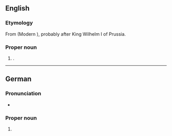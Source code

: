 ==English==
{{wp}}

===Etymology===
From {{der|en|de|[[Wilhelm]] + [[Haven]]}} (Modern {{cog|de|Hafen}}), probably after King Wilhelm I of Prussia.

===Proper noun===
{{en-prop}}

# {{place|en|city|and port in|s/Lower Saxony|c/Germany}}.

----

==German==
{{wikipedia|lang=de}}

===Pronunciation===
* {{audio|de|De-Wilhelmshaven.ogg|Audio}}

===Proper noun===
{{de-proper noun|toponym}}

# {{place|de|independent city|s/Lower Saxony|c/Germany|t1=Wilhelmshaven}}
